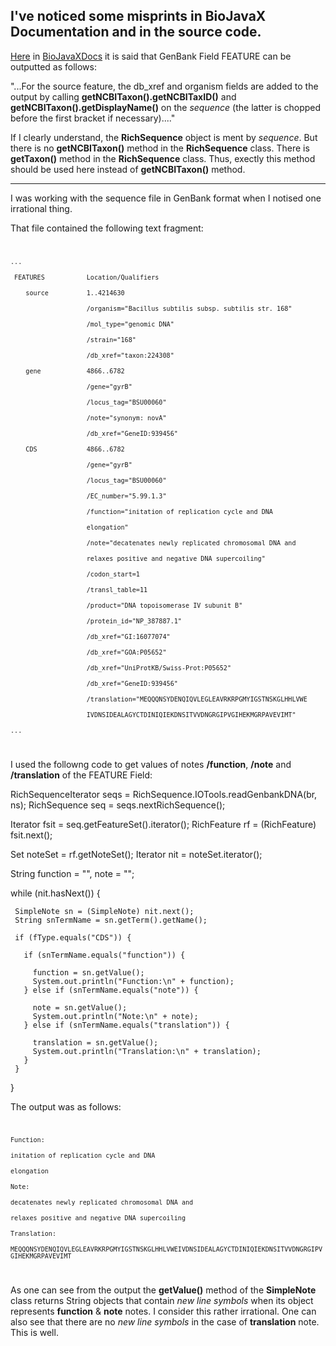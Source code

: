 == I've noticed some misprints in BioJavaX Documentation and in the source code. ==

[[BioJava:BioJavaXDocs#Writing_2|Here]] in [[BioJava:BioJavaXDocs|BioJavaXDocs]] it is said that GenBank Field FEATURE can be outputted as follows:

"...For the source feature, the db_xref and organism fields are added to the output by calling '''getNCBITaxon().getNCBITaxID()''' and '''getNCBITaxon().getDisplayName()''' on the ''sequence'' (the latter is chopped before the first bracket if necessary)...."

If I clearly understand, the '''RichSequence''' object is ment by ''sequence''. But there is no '''getNCBITaxon()''' method in the '''RichSequence''' class. There is '''getTaxon()''' method in the '''RichSequence''' class. Thus, exectly this method should be used here instead of '''getNCBITaxon()''' method.

----
I was working with the sequence file in GenBank format when I notised one irrational thing. 

That file contained the following text fragment:

<code>
 ...
  FEATURES           Location/Qualifiers
     source          1..4214630
                     /organism="Bacillus subtilis subsp. subtilis str. 168"
                     /mol_type="genomic DNA"
                     /strain="168"
                     /db_xref="taxon:224308"
     gene            4866..6782
                     /gene="gyrB"
                     /locus_tag="BSU00060"
                     /note="synonym: novA"
                     /db_xref="GeneID:939456"
     CDS             4866..6782
                     /gene="gyrB"
                     /locus_tag="BSU00060"
                     /EC_number="5.99.1.3"
                     /function="initation of replication cycle and DNA
                     elongation"
                     /note="decatenates newly replicated chromosomal DNA and
                     relaxes positive and negative DNA supercoiling"
                     /codon_start=1
                     /transl_table=11
                     /product="DNA topoisomerase IV subunit B"
                     /protein_id="NP_387887.1"
                     /db_xref="GI:16077074"
                     /db_xref="GOA:P05652"
                     /db_xref="UniProtKB/Swiss-Prot:P05652"
                     /db_xref="GeneID:939456"
                     /translation="MEQQQNSYDENQIQVLEGLEAVRKRPGMYIGSTNSKGLHHLVWE
                     IVDNSIDEALAGYCTDINIQIEKDNSITVVDNGRGIPVGIHEKMGRPAVEVIMT"
 ...
</code>

I used the followng code to get values of notes '''/function''', '''/note''' and '''/translation''' of the FEATURE Field:

<java>

RichSequenceIterator seqs = RichSequence.IOTools.readGenbankDNA(br, ns);
RichSequence seq = seqs.nextRichSequence();

Iterator fsit = seq.getFeatureSet().iterator();
RichFeature rf = (RichFeature) fsit.next();

Set noteSet = rf.getNoteSet();
Iterator nit = noteSet.iterator();

String function = "", note = "";

while (nit.hasNext()) {

  SimpleNote sn = (SimpleNote) nit.next();
  String snTermName = sn.getTerm().getName(); 

  if (fType.equals("CDS")) {

    if (snTermName.equals("function")) {

      function = sn.getValue();
      System.out.println("Function:\n" + function);
    } else if (snTermName.equals("note")) {

      note = sn.getValue();
      System.out.println("Note:\n" + note);
    } else if (snTermName.equals("translation")) {

      translation = sn.getValue();
      System.out.println("Translation:\n" + translation);
    }
  }
}
</java>

The output was as follows:

<code>
 Function:
 initation of replication cycle and DNA
 elongation
 Note:
 decatenates newly replicated chromosomal DNA and
 relaxes positive and negative DNA supercoiling
 Translation:
 MEQQQNSYDENQIQVLEGLEAVRKRPGMYIGSTNSKGLHHLVWEIVDNSIDEALAGYCTDINIQIEKDNSITVVDNGRGIPVGIHEKMGRPAVEVIMT               
</code>

As one can see from the output the '''getValue()''' method of the '''SimpleNote''' class returns String objects that contain ''new line symbols'' when its object represents '''function''' & '''note''' notes. 
I consider this rather irrational. One can also see that there are no ''new line symbols'' in the case of '''translation''' note. This is well.